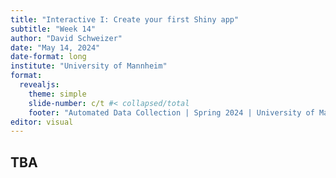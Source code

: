 ```yaml
---
title: "Interactive I: Create your first Shiny app"
subtitle: "Week 14"
author: "David Schweizer"
date: "May 14, 2024"
date-format: long
institute: "University of Mannheim"
format: 
  revealjs:
    theme: simple
    slide-number: c/t #< collapsed/total
    footer: "Automated Data Collection | Spring 2024 | University of Mannheim"
editor: visual
---
```


## TBA

